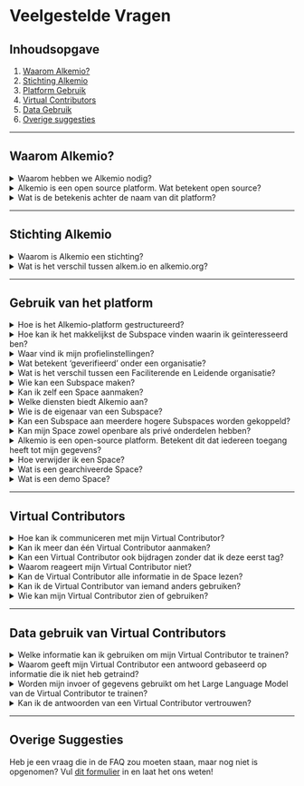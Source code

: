 # Veelgestelde Vragen

## Inhoudsopgave

1. [Waarom Alkemio?](#waarom-alkemio)
2. [Stichting Alkemio](#stichting-alkemio)
3. [Platform Gebruik](#gebruik-van-het-platform)
4. [Virtual Contributors](#virtual-contributors)
5. [Data Gebruik](#data-gebruik-van-virtual-contributors)
6. [Overige suggesties](#overige-suggesties)

---

## Waarom Alkemio?

<details>
  <summary>Waarom hebben we Alkemio nodig?</summary>
  <div class="content">
    <p>Het sleutelwoord is afstemming: “waar” willen we naartoe? Afstemming is cruciaal voor elke vorm van samenwerking. Vooral als deze samenwerking organisatiegrenzen overstijgt. De uitdagingen waar onze samenleving voor staat, groot en klein, kunnen niet worden opgelost door individuen of organisaties die alleen opereren.</p>
    <p>Teams/Slack/Google Workspace/Whatsapp etc. zijn allemaal handig voor communicatie en samenwerking, maar ze zetten verandering niet centraal. Een gedeeld begrip van welke verandering we willen realiseren is essentieel voor effectieve samenwerking. Lees hier meer over in onze <a href="https://www.alkemio.org/post/2022-01-why-do-we-need/" target="_blank">blogpost</a>.</p>
  </div>
</details>

<details>
  <summary>Alkemio is een open source platform. Wat betekent open source?</summary>
  <div class="content">
    <p>Wij geloven dat we er samen in kunnen slagen maatschappelijke uitdagingen aan te pakken. Daarom is Alkemio een open-source platform, zodat iedereen profiteert. Over het algemeen is Open Source software, software dat door iedereen kan worden bekeken, gebruikt, gewijzigd en gedeeld (in gewijzigd of ongewijzigd vorm). Open source software wordt door veel mensen gemaakt en wordt verspreid onder licenties die voldoen aan de Open Source Definitie. De licentie die wordt gebruikt door Alkemio is de <a href="https://en.wikipedia.org/wiki/European_Union_Public_Licence" target="_blank">EU-PL licentie</a>.</p>
    <p>Alkemio is er trots op om een bijdrage te leveren als een praktisch voorbeeld van hoe open source kan werken binnen een maatschappelijke innovatie-context. Misschien is het nog belangrijker dat we ook graag onze lessen en inzichten delen over de uitdagingen en barrières die we op onze reis tegenkomen..</p>
    <p>Ontdek onze codebase in de <a href="https://github.com/alkem-io" target="_blank">Alkemio Github repository</a>.</p>
  </div>
</details>

<details>
  <summary>Wat is de betekenis achter de naam van dit platform?</summary>
  <div class="content">
    <p>De naam Alkemio is geïnspireerd op het idee dat je voor succesvolle innovatie een mix van elementen nodig hebt. Om complexe uitdagingen op te lossen, heb je een combinatie nodig van kennis, samenwerking, creativiteit, toewijding en een beetje magie. Alkemio begon als een idee met een sterke kern aan waarden. Het idee was om een innovatieve digitale ruimte te creëren waarin mensen samenkomen om te werken aan gedeelde uitdagingen en interesses. Onze kernwaarden en missie worden uitgelegd op de Foundation-pagina, maar het gevoel van community is een kernwaarde. Na het raadplegen van die pagina zul je begrijpen waar we voor staan en wat we willen bereiken.</p>
  </div>
</details>

---

## Stichting Alkemio

<details>
  <summary>Waarom is Alkemio een stichting?</summary>
  <div class="content">
    <p>Publieke waarden moeten centraal staan. We houden van technologie. Maar niet van hoe deze vaak wordt gebruikt. Wij willen niet dat data en digitale tools mensen exploiteren. Interacties moeten bijdragen aan publieke waarden, in plaats van commerciële of andere belangen te dienen.</p>
  </div>
</details>

<details>
  <summary>Wat is het verschil tussen alkem.io en alkemio.org?</summary>
  <div class="content">
    <p>De relatie tussen beide websites is als volgt: <b>Alkemio</b> is het platform. Het helpt gebruikers om samen vooruitgang te boeken op uitdagingen. Het wordt ondersteund door de <b>Alkemio Foundation</b> om het maatschappelijke doel te waarborgen</p>
    <p>Je vindt daarom al deze uitdagingen en bijdragers op <a href="https://alkem.io" target="_blank"><i>alkem.io</i></a>. Op <a href="https://alkemio.org" target="_blank"><i>alkemio.org</i></a> kun je meer vinden over de stichting achter Alkemio, zoals ons Manifest, het team, onze partners en relevante inhoud zoals blogs en recente nieuwsbrieven.</p>
  </div>
</details>

---

## Gebruik van het platform

<details>
  <summary>Hoe is het Alkemio-platform gestructureerd?</summary>
  <div class="content">
    <p>Het Alkemio-platform bestaat uit meerdere niveaus:</p>
    <ul>
      <li><b>Space</b>: Het algemene kader waarin een bepaald thema wordt behandeld.</li>
      <li><b>Subspace</b>: Een specifieke uitdaging of aspect binnen dat kader.</li>
    </ul>
    <p>De structuur is hiërarchisch: een Space kan meerdere Subspaces bevatten, en een Subspace kan op zijn beurt ook weer Subspaces bevatten. Het Alkemio-platform zelf host meerdere Spaces..</p>
    <p>Elke Space en Subspace heeft een eigen community. Individuen en organisaties kunnen ervoor kiezen om lid te worden van een Space om bij te dragen aan verschillende Subspaces binnen dat thema. Het is ook mogelijk om deel te nemen aan afzonderlijke Subspaces in verschillende Spaces.</p>
    <p>Binnen alle niveaus kunnen gebruikers discussies voeren over het onderwerp, relevante informatie delen op een gestructureerde manier en brainstormen en samenwerken via whiteboards.</p>
  </div>
</details>

<details>
  <summary>Hoe kan ik het makkelijkst de Subspace vinden waarin ik geïnteresseerd ben?</summary>
  <div class="content">
    <p>Je kunt de zoekfunctie van Alkemio gebruiken om te zoeken naar een topic waarin je geïnteresseerd bent. Subspaces verschijnen ook in de zoekresultaten van Spaces. In een Space kun je ook de Subspaces tab bekijken. Hier kun je ook de zoekfunctionaliteit gebruiken, of op een tag klikken om te filteren op Subspaces die die tag hebben.</p>
  </div>
</details>

<details>
  <summary>Waar vind ik mijn profielinstellingen?</summary>
  <div class="content">
    <p>Je kunt je profielinstellingen bereiken door op je profielfoto te klikken in de rechterbovenhoek en uw profiel in het menu te selecteren. Klik vervolgens op het :gear: pictogram om de instellingen te openen. Hier kun je onder andere je bio, trefwoorden, vaardigheden en profielfoto bijwerken.</p>
  </div>
</details>

<details>
  <summary>Wat betekent ‘geverifieerd’ onder een organisatie?</summary>
  <div class="content">
    <p>Op dit moment krijgen alleen organisaties met een partnerschap of abonnement op Alkemio het geverifieerd label. Dit label betekent dat Alkemio gecontroleerd heeft dat (de mensen die werken bij) de organisatie daadwerkelijk achter het organisatie account zitten.</p>
  </div>
</details>

<details>
  <summary>Wat is het verschil tussen een Faciliterende en Leidende organisatie?</summary>
  <div class="content">
    <p>Binnen een Space is er één organisatie verantwoordelijk voor de inhoud van de Space, de Faciliterende Organisatie. Binnen een Subspace  kunnen meerdere organisaties de leiding hebben: de leidende organisaties.</p>
  </div>
</details>

<details>
  <summary>Wie kan een Subspace maken?</summary>
  <div class="content">
    <p>Of leden subspaces kunnen aanmaken, hangt af van de instellingen die door de Space beheerders zijn gekozen. Standaard kunnen alleen beheerders Subspaces maken en leads toewijzen om te helpen met het beheren ervan. Beheerders kunnen echter kiezen om alle leden toe te staan Subspaces te maken als dat bij het doel van de Space past.</p>
  </div>
</details>

<details>
  <summary>Kan ik zelf een Space aanmaken?</summary>
  <div class="content">
    <p>Nee, je kunt niet zelfstandig een Space aanmaken. Neem contact met ons op en wij begeleiden je bij het opzetten van een Space.</p>
  </div>
</details>

<details>
  <summary>Welke diensten biedt Alkemio aan?</summary>
  <div class="content">
    <p>Alkemio stelt gebruikers in staat om kennis te creëren, delen en ontdekken over relevante onderwerpen en om samen te werken aan oplossingen met andere gebruikers. Het platform vervult drie functies: structureren en beheren van uitdagingen, sociaal netwerk en marktplaats. Door deze functies kunnen gebruikers communiceren, samenwerken en gezamenlijke uitdagingen oplossen. Grote uitdagingen aanpakken met een community vergroot de kans op het oplossen van de problemen.</p>
  </div>
</details>

<details>
  <summary>Wie is de eigenaar van een Subspace?</summary>
  <div class="content">
    <p>Een Subspace heeft geen eigenaar. Er zijn Leads die zich inzetten voor het thema van de Subspace. "Leads" kunnen gebruikers of organisaties zijn die geïnteresseerd zijn in wat er in de Subspace wordt aangepakt. Je vind ze onder het kopje leads.</p>
  </div>
</details>

<details>
  <summary>Kan een Subspace aan meerdere hogere Subspaces worden gekoppeld?</summary>
  <div class="content">
    <p>Nee, een Subspace hoort altijd bij één bovenliggende Subspace. Een Subspace kan echter wel meerdere eigen Subspaces bevatten. Wil je een Subspace betrekken bij een andere Subspace? Dan kun je deze eenvoudig verwijzen via een link. Elke Subspace heeft een unieke URL die je kunt toevoegen in bijvoorbeeld de Referenties-sectie of in een Post. Bijvoorbeeld, de Subspace link zou kunnen worden opgenomen in de "Referenties" sectie of in een Post.</p>
  </div>
</details>

<details>
  <summary>Kan mijn Space zowel openbare als privé onderdelen hebben?</summary>
  <div class="content">
    <p>Ja. Elke Space, en elke Subspace, kan kiezen (a) wie de inhoud kan zien en (b) wie kan bijdragen. Dit hangt af van lidmaatschap. Hoe een gebruiker lid wordt van een Space of Subspace is ook een instelling.</p>
    <p>Wanneer een gebruiker lid is van een Space, kan deze standaard alle inhoud van de Subspaces zien en eraan bijdragen. Deze open set-up moedigt iedereen aan om vrij bij te dragen.</p>
    <p>Elke Subspace kan echter worden ingesteld om:</p>
    <p>(a) gebruikers te verplichten lid te worden van die Subspace om de inhoud te bekijken (waardoor het een "privé" Subspace wordt), en/of </p>
    <p>(b) gebruikers te verplichten lid te zijn om bij te dragen (zoals het toevoegen van reacties).</p>
    <p>Er zijn ook aanvullende instellingen, bijvoorbeeld het regelen wie een Subspace mag aanmaken (binnen een Subspace).</p>
  </div>
</details>

<details>
  <summary>Alkemio is een open-source platform. Betekent dit dat iedereen toegang heeft tot mijn gegevens?</summary>
  <div class="content">
    <p>Open-source verwijst naar de broncode die zorgt voor de functionaliteit van het Alkemio platform. Dat betekent niet dat de gegevens openbaar zijn. De gegevens, zoals de inhoud van een Space, kunnen alleen worden benaderd door gebruikers die de juiste inloggegevens hebben. Als lid van een bepaalde Space heb je toegang tot de gegevens in die Space, maar niet van andere (privé) Spaces. De gegevens worden beschermd op api niveau, met een expliciet autorisatiemodel voor alle kerngegevens op het platform die bepaalt wie toegang heeft tot welke gegevens. Het platform voldoet aan de AVG en alle data wordt opgeslagen binnen de EU (Microsoft datacenter in Nederland). Extra voordeel: Data van een Space is toegankelijk gestructureerd voor gebruikers van deze Space (door dit <a href="https://github.com/alkem-io/alkemio/blob/develop/docs/images/design-logical-data-model.png" target="_blank">datamodel</a>), waardoor deze eenvoudig kan worden overgezet naar een ander systeem indien gewenst.</p>
  </div>
</details>

<details>
  <summary>Hoe verwijder ik een Space?</summary>
  <div class="content">
    <p>Je kunt alleen een Space verwijderen als je daar de rechten voor hebt (bijvoorbeeld als je de Space hebt aangemaakt). Om dit te doen, klik op je profielmenu in de rechterbovenhoek, ga naar "Mijn profiel", en klik op het pictogram Instellingen (het tandwieltje) bij je naam. Ga vanaf daar naar "Account" en controleer je hosted Spaces. Klik op het drie-puntenmenu en kies "Verwijderen". Je Space is verwijderd!</p>
  </div>
</details>

<details>
  <summary>Wat is een gearchiveerde Space?</summary>
  <div class="content">
    <p>Een gearchiveerde Space is een Space die is opgeslagen maar niet langer toegankelijk is voor gebruikers. Deze kan niet worden benaderd via de URL en verschijnt niet in zoekresultaten. Indien nodig kan een gearchiveerde Space worden hersteld en weer toegankelijk worden gemaakt door het Alkemio-team.</p>
  </div>
</details>

<details>
  <summary>Wat is een demo Space?</summary>
  <div class="content">
    <p>Een demo Space wordt aangemaakt om een Space te laten zien voordat er een officiële wordt verkregen. Deze is toegankelijk via de URL, maar verschijnt niet in zoekresultaten. Demo Spaces stellen gebruikers in staat om de functies te verkennen en te begrijpen zonder een volledige Space aan te maken.</p>
  </div>
</details>

---

## Virtual Contributors

<details>
  <summary>Hoe kan ik communiceren met mijn Virtual Contributor?</summary>
  <div class="content">
    <p>Je kunt een reactie plaatsen onder een Post en je Virtual Contributor taggen om de interactie te starten. Begin je bericht met een @vermelding van je VC en begin met samenwerken!</p>
  </div>
</details>

<details>
  <summary>Kan ik meer dan één Virtual Contributor aanmaken?</summary>
  <div class="content">
    <p>Ja, dat kan! Maar tijdens het Early Access Program moedigen we je aan om te beginnen met één Virtual Contributor en daar de focus op te leggen.</p>
  </div>
</details>

<details>
  <summary>Kan een Virtual Contributor ook bijdragen zonder dat ik deze eerst tag?</summary>
  <div class="content">
    <p>Op dit moment kan dat niet. In de toekomst voegen we meer autonomie toe, zodat de VC zelfstandiger kan werken. Dit zal altijd een instelling blijven, zodat jij zelf bepaalt of je deze functie inschakelt of niet.</p>
  </div>
</details>

<details>
  <summary>Waarom reageert mijn Virtual Contributor niet?</summary>
  <div class="content">
    <p> Op dit moment kun je per discussie slechts één Virtual Contributor betrekken. Als je een tweede VC wilt gebruiken, moet je een nieuwe discussie starten. Dit is tijdelijk uitgeschakeld, omdat meerdere VCs anders met elkaar kunnen samenwerken, wat onvoorspelbare resultaten kan opleveren. Zodra we dit beter kunnen beheren, wordt deze functie ingeschakeld.<br/><br/>   </p>
  </div>
</details>

<details>
  <summary>Kan de Virtual Contributor alle informatie in de Space lezen?</summary>
  <div class="content">
    <p>Op dit moment kan de VC alleen de berichten lezen waarin het getagd is en basisinformatie over de Space zien waarin het is getagd. In de toekomst zal de VC de volledige context van de Space en de community kunnen lezen (als je dat toestaat via de instellingen).</p>
  </div>
</details>

<details>
  <summary>Kan ik de Virtual Contributor van iemand anders gebruiken?</summary>
  <div class="content">
    <p>Ja, dat kan! Alle Virtual Contributors die openbaar zichtbaar zijn, kunnen worden uitgenodigd om deel te nemen aan jouw Space. Het is aan de eigenaar van de VC om de uitnodiging te accepteren of te weigeren.</p>
  </div>
</details>

<details>
  <summary>Wie kan mijn Virtual Contributor zien of gebruiken?</summary>
  <div class="content">
    <p>Je kunt de zichtbaarheid van je VC instellen op publiek of privé.<br/><br/>Wanneer je publiek kiest, kunnen Space-beheerders van andere Spaces je VC zien en uitnodigen om deel te nemen aan hun Space. Je moet altijd de uitnodiging accepteren of weigeren. Je kunt je VC ook uitlenen of "verhuren" om je bereik of bedrijf op te schalen.<br/><br/>Als je voor privé kiest kan alleen jij het profiel van je VC zien en toevoegen aan een Space. Binnen een Space is je VC zichtbaar voor de community van die Space. Dit betekent dat als de Space publiek is, iedereen die de Space bezoekt je VC kan zien. Jij bepaalt het privacy- en toegangsniveau van je Virtual Contributor.</p>
  </div>
</details>

---

## Data gebruik van Virtual Contributors

<details>
  <summary>Welke informatie kan ik gebruiken om mijn Virtual Contributor te trainen?</summary>
  <div class="content">
    <p>Op dit moment kun je platte tekst toevoegen in Posts en tekst-gebaseerde PDFs, Excel-bestanden en Word-bestanden uploaden. We werken eraan om meer bestandsformaten en extensies te ondersteunen in de toekomst!</p>
  </div>
</details>

<details>
  <summary>Waarom geeft mijn Virtual Contributor een antwoord gebaseerd op informatie die ik niet heb getraind?</summary>
  <div class="content">
    <p>De Virtual Contributor combineert de informatie die jij toevoegt met de algemene kennis van het Large Language Model waarop het draait. We werken eraan om duidelijke bronverwijzingen toe te voegen, zodat de VC in zijn antwoorden expliciet de informatie kan citeren die door de gebruiker is verstrekt.</p>
  </div>
</details>

<details>
  <summary>Worden mijn invoer of gegevens gebruikt om het Large Language Model van de Virtual Contributor te trainen?</summary>
  <div class="content">
    <p>Nee, jouw gegevens worden niet gebruikt om het onderliggende Large Language Model te trainen.</p>
  </div>
</details>

<details>
  <summary>Kan ik de antwoorden van een Virtual Contributor vertrouwen?</summary>
  <div class="content">
    <p>We blijven de werking van Virtual Contributors optimaliseren en verfijnen, en we hebben verschillende controles ingebouwd om AI-hallucinaties zoveel mogelijk te voorkomen. We zorgen er ook voor dat de antwoorden professioneel en passend zijn. De output van de VC's hangt echter af van de kennis die door de gebruiker wordt gegeven, en het geeft mogelijk niet altijd de juiste antwoorden. We doen ons best om de bron te leveren van waar het antwoord werd gegeven en blijven de VC's verfijnen voor een betere ervaring naarmate de technologie verbetert.</p>
  </div>
</details>

---

## Overige Suggesties

Heb je een vraag die in de FAQ zou moeten staan, maar nog niet is opgenomen? Vul [dit formulier](https://share-eu1.hsforms.net/1SGYUahsrQF2cpgzQx5iEgA2drqet) in en laat het ons weten!
